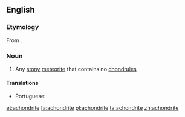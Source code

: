 ==English==

===Etymology===
From {{prefix|a|chondrite|lang=en}}.

===Noun===
{{wikipedia}}
{{en-noun}}

# Any [[stony]] [[meteorite]] that contains no [[chondrule]]s

====Translations====
{{trans-top|stony meteorite that contains no chondrules}}
* Portuguese: {{t|pt|acondrito|m}}
{{trans-mid}}
{{trans-bottom}}

[[et:achondrite]]
[[fa:achondrite]]
[[pl:achondrite]]
[[ta:achondrite]]
[[zh:achondrite]]